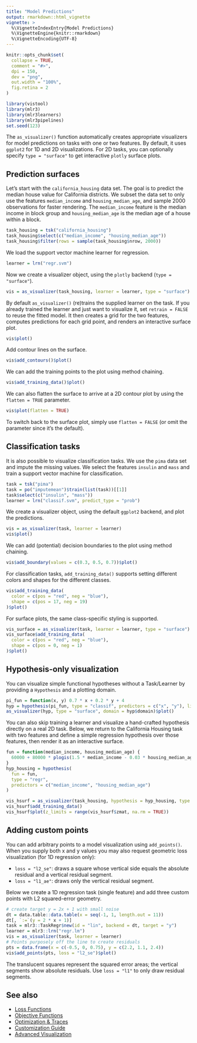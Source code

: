 ```yaml
---
title: "Model Predictions"
output: rmarkdown::html_vignette
vignette: >
  %\VignetteIndexEntry{Model Predictions}
  %\VignetteEngine{knitr::rmarkdown}
  %\VignetteEncoding{UTF-8}
---
```


```r
knitr::opts_chunk$set(
  collapse = TRUE,
  comment = "#>",
  dpi = 150,
  dev = "png",
  out.width = "100%",
  fig.retina = 2
)
```

```r
library(vistool)
library(mlr3)
library(mlr3learners)
library(mlr3pipelines)
set.seed(123)
```

The `as_visualizer()` function automatically creates appropriate visualizers for model predictions on tasks with one or two features.
By default, it uses `ggplot2` for 1D and 2D visualizations. 
For 2D tasks, you can optionally specify `type = "surface"` to get interactive `plotly` surface plots.

## Prediction surfaces

Let's start with the `california_housing` data set.
The goal is to predict the median house value for California districts.
We subset the data set to only use the features `median_income` and `housing_median_age`, and sample 2000 observations for faster rendering.
The `median_income` feature is the median income in block group and `housing_median_age` is the median age of a house within a block.

```r
task_housing = tsk("california_housing")
task_housing$select(c("median_income", "housing_median_age"))
task_housing$filter(rows = sample(task_housing$nrow, 2000))
```

We load the support vector machine learner for regression.

```r
learner = lrn("regr.svm")
```

Now we create a visualizer object, using the `plotly` backend (`type = "surface"`).

```r
vis = as_visualizer(task_housing, learner = learner, type = "surface")
```

By default `as_visualizer()` (re)trains the supplied learner on the task.
If you already trained the learner and just want to visualize it, set `retrain = FALSE` to reuse the fitted model.
It then creates a grid for the two features, computes predictions for each grid point, and renders an interactive surface plot.

```r
vis$plot()
```

Add contour lines on the surface.

```r
vis$add_contours()$plot()
```

We can add the training points to the plot using method chaining.

```r
vis$add_training_data()$plot()
```

We can also flatten the surface to arrive at a 2D contour plot by using the `flatten = TRUE` parameter.

```r
vis$plot(flatten = TRUE)
```

To switch back to the surface plot, simply use `flatten = FALSE` (or omit the parameter since it's the default).

## Classification tasks

It is also possible to visualize classification tasks.
We use the `pima` data set and impute the missing values.
We select the features `insulin` and `mass` and train a support vector machine for classification.

```r
task = tsk("pima")
task = po("imputemean")$train(list(task))[[1]]
task$select(c("insulin", "mass"))
learner = lrn("classif.svm", predict_type = "prob")
```

We create a visualizer object, using the default `ggplot2` backend, and plot the predictions.

```r
vis = as_visualizer(task, learner = learner)
vis$plot()
```

We can add (potential) decision boundaries to the plot using method chaining.

```r
vis$add_boundary(values = c(0.3, 0.5, 0.7))$plot()
```

For classification tasks, `add_training_data()` supports setting different colors and shapes for the different classes.
```r
vis$add_training_data(
  color = c(pos = "red", neg = "blue"),
  shape = c(pos = 17, neg = 19)
)$plot()
```

For surface plots, the same class-specific styling is supported.

```r
vis_surface = as_visualizer(task, learner = learner, type = "surface")
vis_surface$add_training_data(
  color = c(pos = "red", neg = "blue"),
  shape = c(pos = 0, neg = 1)
)$plot()
```

## Hypothesis-only visualization

You can visualize simple functional hypotheses without a Task/Learner by providing a `Hypothesis` and a plotting domain.

```r
pi_fun = function(x, y) 0.7 * x + 0.2 * y + 4
hyp = hypothesis(pi_fun, type = "classif", predictors = c("x", "y"), link = "logit", domain = list(x = c(-3, 3), y = c(-3, 3)))
as_visualizer(hyp, type = "surface", domain = hyp$domain)$plot()
```

You can also skip training a learner and visualize a hand-crafted hypothesis directly on a real 2D task.
Below, we return to the California Housing task with two features and define a simple regression hypothesis over those features, then render it as an interactive surface.

```r
fun = function(median_income, housing_median_age) {
  60000 + 80000 * plogis(1.5 * median_income - 0.03 * housing_median_age)
}
hyp_housing = hypothesis(
  fun = fun,
  type = "regr",
  predictors = c("median_income", "housing_median_age")
)

vis_hsurf = as_visualizer(task_housing, hypothesis = hyp_housing, type = "surface")
vis_hsurf$add_training_data()
vis_hsurf$plot(z_limits = range(vis_hsurf$zmat, na.rm = TRUE))
```

## Adding custom points

You can add arbitrary points to a model visualization using `add_points()`. When you supply both x and y values you may also request geometric loss visualization (for 1D regression only):

* `loss = "l2_se"`: draws a square whose vertical side equals the absolute residual and a vertical residual segment.
* `loss = "l1_ae"`: draws only the vertical residual segment.

Below we create a 1D regression task (single feature) and add three custom points with L2 squared-error geometry.

```r
# create target y = 2x + 1 with small noise
dt = data.table::data.table(x = seq(-1, 1, length.out = 11))
dt[, `:=`(y = 2 * x + 1)]
task = mlr3::TaskRegr$new(id = "lin", backend = dt, target = "y")
learner = mlr3::lrn("regr.lm")
vis = as_visualizer(task, learner = learner)
# Points purposely off the line to create residuals
pts = data.frame(x = c(-0.5, 0, 0.75), y = c(2.2, 1.1, 2.4))
vis$add_points(pts, loss = "l2_se")$plot()
```

The translucent squares represent the squared error areas; the vertical segments show absolute residuals. Use `loss = "l1"` to only draw residual segments.

## See also

- [Loss Functions](loss_functions.html)
- [Objective Functions](objective.html)
- [Optimization & Traces](optimization_traces.html)
- [Customization Guide](customization_guide.html)
- [Advanced Visualization](advanced_visualization.html)
